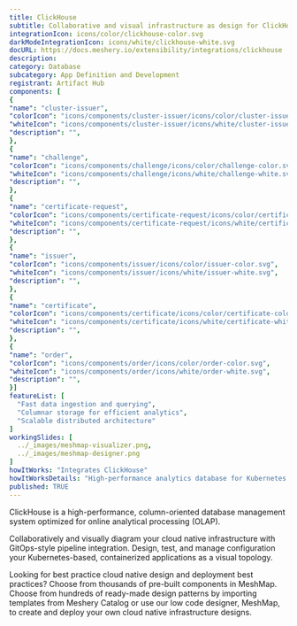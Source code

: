 ```yaml
---
title: ClickHouse
subtitle: Collaborative and visual infrastructure as design for ClickHouse
integrationIcon: icons/color/clickhouse-color.svg
darkModeIntegrationIcon: icons/white/clickhouse-white.svg
docURL: https://docs.meshery.io/extensibility/integrations/clickhouse
description: 
category: Database
subcategory: App Definition and Development
registrant: Artifact Hub
components: [
{
"name": "cluster-issuer",
"colorIcon": "icons/components/cluster-issuer/icons/color/cluster-issuer-color.svg",
"whiteIcon": "icons/components/cluster-issuer/icons/white/cluster-issuer-white.svg",
"description": "",
},
{
"name": "challenge",
"colorIcon": "icons/components/challenge/icons/color/challenge-color.svg",
"whiteIcon": "icons/components/challenge/icons/white/challenge-white.svg",
"description": "",
},
{
"name": "certificate-request",
"colorIcon": "icons/components/certificate-request/icons/color/certificate-request-color.svg",
"whiteIcon": "icons/components/certificate-request/icons/white/certificate-request-white.svg",
"description": "",
},
{
"name": "issuer",
"colorIcon": "icons/components/issuer/icons/color/issuer-color.svg",
"whiteIcon": "icons/components/issuer/icons/white/issuer-white.svg",
"description": "",
},
{
"name": "certificate",
"colorIcon": "icons/components/certificate/icons/color/certificate-color.svg",
"whiteIcon": "icons/components/certificate/icons/white/certificate-white.svg",
"description": "",
},
{
"name": "order",
"colorIcon": "icons/components/order/icons/color/order-color.svg",
"whiteIcon": "icons/components/order/icons/white/order-white.svg",
"description": "",
}]
featureList: [
  "Fast data ingestion and querying",
  "Columnar storage for efficient analytics",
  "Scalable distributed architecture"
]
workingSlides: [
  ../_images/meshmap-visualizer.png,
  ../_images/meshmap-designer.png
]
howItWorks: "Integrates ClickHouse"
howItWorksDetails: "High-performance analytics database for Kubernetes data"
published: TRUE
---
```


<p>
  ClickHouse is a high-performance, column-oriented database management system optimized for online
  analytical processing (OLAP).
</p>
<p>
  Collaboratively and visually diagram your cloud native infrastructure with GitOps-style pipeline
  integration. Design, test, and manage configuration your Kubernetes-based, containerized
  applications as a visual topology.
</p>
<p>
  Looking for best practice cloud native design and deployment best practices? Choose from thousands
  of pre-built components in MeshMap. Choose from hundreds of ready-made design patterns by
  importing templates from Meshery Catalog or use our low code designer, MeshMap, to create and
  deploy your own cloud native infrastructure designs.
</p>
